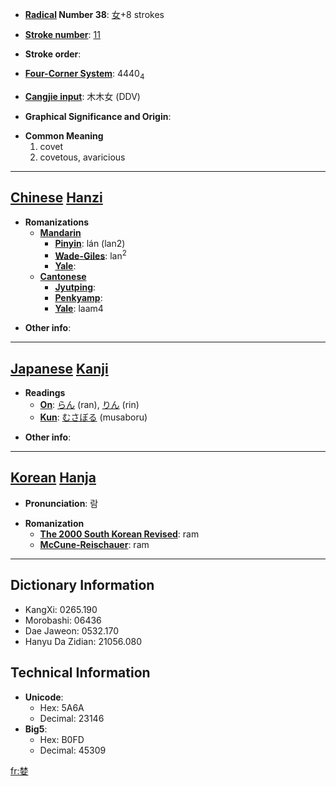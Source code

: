 * '''[[Wiktionary:Chinese radical index| Radical]] Number 38''': [[Wiktionary:Chinese radical index 女|女]]+8 strokes

* '''[[Wiktionary:Chinese total strokes index|Stroke number]]''': [[Wiktionary:Chinese total strokes index 11|11]]

* '''Stroke order''': 

* '''[[Wiktionary:Chinese four corner index|Four-Corner System]]''': 4440<sub>4</sub>

* '''[[Wiktionary:Chinese Cangjie index|Cangjie input]]''': 木木女 (DDV)

* '''Graphical Significance and Origin''': 

* '''Common Meaning'''
*#covet
*# covetous, avaricious


----

== [[Chinese]] [[Hanzi]] ==

* '''Romanizations'''
** '''[[Mandarin]]'''
*** '''[[Pinyin]]''': lán (lan2)
*** '''[[Wade-Giles]]''': lan<sup>2</sup>
*** '''[[Yale]]''': 
** '''[[Cantonese]]'''
*** '''[[Jyutping]]''':
*** '''[[Penkyamp]]''': 
*** '''[[Yale]]''': laam4

* '''Other info''': 

----

== [[Japanese]] [[Kanji]] ==

* '''Readings'''
** '''[[On]]''': [[らん]] (ran), [[りん]] (rin)
** '''[[Kun]]''': [[むさぼる]] (musaboru)

* '''Other info''':  

----

== [[Korean]] [[Hanja]] ==

* '''Pronunciation''': 람

* '''Romanization'''
** '''[[The 2000 South Korean Revised Romanization|The 2000 South Korean Revised]]''': ram
** '''[[McCune-Reischauer]]''': ram

----

== Dictionary Information ==

* KangXi: 0265.190
* Morobashi: 06436
* Dae Jaweon: 0532.170
* Hanyu Da Zidian: 21056.080

== Technical Information ==

* '''Unicode''':
** Hex: 5A6A
** Decimal: 23146
* '''Big5''':
** Hex: B0FD
** Decimal: 45309

[[fr:婪]]